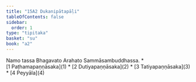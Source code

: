 ```yaml
---
title: "15A2 Dukanipātapāḷi"
tableOfContents: false
sidebar:
  order: 1
type: "tipitaka"
basket: "su"
book: "a2"
---
```


<Paragraph number="1" type="center" book="a2">
Namo tassa Bhagavato Arahato Sammāsambuddhassa.

</Paragraph>

<TableOfContents book="a2" section="15">
* [1 Paṭhamapaṇṇāsaka](1)
* [2 Dutiyapaṇṇāsaka](2)
* [3 Tatiyapaṇṇāsaka](3)
* [4 Peyyāla](4)
</TableOfContents>
